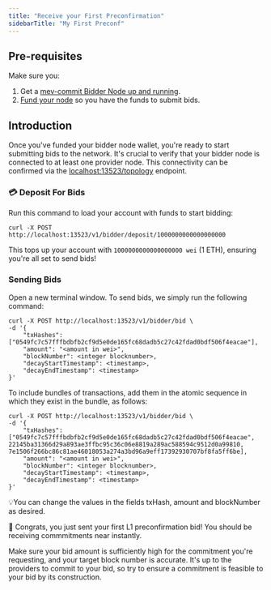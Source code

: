 ```yaml
---
title: "Receive your First Preconfirmation"
sidebarTitle: "My First Preconf"
---
```


## Pre-requisites

Make sure you:

1. Get a [mev-commit Bidder Node up and running](/get-started/quickstart).
2. [Fund your node](/get-started/faucet) so you have the funds to submit bids.

## Introduction

Once you've funded your bidder node wallet, you're ready to start submitting bids to the network.
It's crucial to verify that your bidder node is connected to at least one provider node.
This connectivity can be confirmed via the [localhost:13523/topology](http://localhost:13523/topology) endpoint.

### 💳 Deposit For Bids

Run this command to load your account with funds to start bidding:

```shell ❯_ terminal
curl -X POST http://localhost:13523/v1/bidder/deposit/1000000000000000000
```

This tops up your account with `1000000000000000000 wei` (1 ETH), ensuring you're all set to send bids!

### Sending Bids

Open a new terminal window. To send bids, we simply run the following command:

```shell ❯_ example
curl -X POST http://localhost:13523/v1/bidder/bid \
-d '{
    "txHashes": ["0549fc7c57fffbdbfb2cf9d5e0de165fc68dadb5c27c42fdad0bdf506f4eacae"],
    "amount": "<amount in wei>",
    "blockNumber": <integer blocknumber>,
    "decayStartTimestamp": <timestamp>,
    "decayEndTimestamp": <timestamp>
}'
```

To include bundles of transactions, add them in the atomic sequence in which they exist in the bundle, as follows:

```shell ❯_ example
curl -X POST http://localhost:13523/v1/bidder/bid \
-d '{
    "txHashes": ["0549fc7c57fffbdbfb2cf9d5e0de165fc68dadb5c27c42fdad0bdf506f4eacae", 22145ba31366d29a893ae3ffbc95c36c06e8819a289ac588594c9512d0a99810, 7e1506f266bc86c81ae46018053a274a3bd96a9eff17392930707bf8fa5ff6be],
    "amount": "<amount in wei>",
    "blockNumber": <integer blocknumber>,
    "decayStartTimestamp": <timestamp>,
    "decayEndTimestamp": <timestamp>
}'
```

💡You can change the values in the fields txHash, amount and blockNumber as desired.

🎉 Congrats, you just sent your first L1 preconfirmation bid! You should be receiving commmitments near instantly.

Make sure your bid amount is sufficiently high for the commitment you're requesting, and your target block number is accurate. It's up to the providers to commit to your bid, so try to ensure a commitment is feasible to your bid by its construction.
